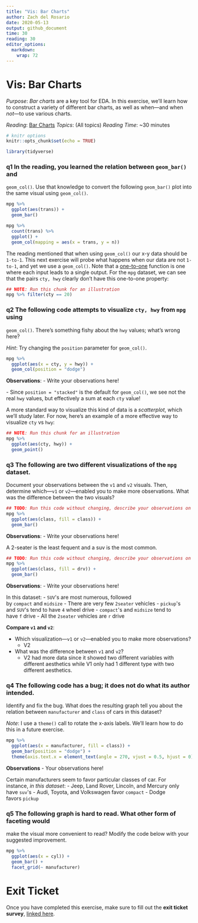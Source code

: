 ```yaml
---
title: "Vis: Bar Charts"
author: Zach del Rosario
date: 2020-05-13
output: github_document
time: 30
reading: 30
editor_options: 
  markdown: 
    wrap: 72
---
```


# Vis: Bar Charts

*Purpose*: *Bar charts* are a key tool for EDA. In this exercise, we'll
learn how to construct a variety of different bar charts, as well as
when---and when *not*---to use various charts.

*Reading*: [Bar Charts](https://rstudio.cloud/learn/primers/3.2)
*Topics*: (All topics) *Reading Time*: \~30 minutes

```r
# knitr options
knitr::opts_chunk$set(echo = TRUE)
```

```r
library(tidyverse)

```

### **q1** In the reading, you learned the relation between `geom_bar()` and

`geom_col()`. Use that knowledge to convert the following `geom_bar()`
plot into the same visual using `geom_col()`.

```r
mpg %>%
  ggplot(aes(trans)) +
  geom_bar()

mpg %>%
  count(trans) %>%
  ggplot() +
  geom_col(mapping = aes(x = trans, y = n))
```

The reading mentioned that when using `geom_col()` our x-y data should
be `1-to-1`. This next exercise will probe what happens when our data
are not `1-to-1`, and yet we use a `geom_col()`. Note that a
[one-to-one](https://en.wikipedia.org/wiki/Injective_function) function
is one where each input leads to a single output. For the `mpg` dataset,
we can see that the pairs `cty, hwy` clearly don't have this one-to-one
property:

```r
## NOTE: Run this chunk for an illustration
mpg %>% filter(cty == 20)
```

### **q2** The following code attempts to visualize `cty, hwy` from `mpg` using

`geom_col()`. There's something fishy about the `hwy` values; what's
wrong here?

*Hint*: Try changing the `position` parameter for `geom_col()`.

```r
mpg %>%
  ggplot(aes(x = cty, y = hwy)) +
  geom_col(position = "dodge")
```

**Observations**: - Write your observations here!

\- Since `position = "stacked"` is the default for `geom_col()`, we see
not the real `hwy` values, but effectively a sum at each `cty` value!

A more standard way to visualize this kind of data is a *scatterplot*,
which we'll study later. For now, here's an example of a more effective
way to visualize `cty` vs `hwy`:

```r
## NOTE: Run this chunk for an illustration
mpg %>%
  ggplot(aes(cty, hwy)) +
  geom_point()
```

### **q3** The following are two different visualizations of the `mpg` dataset.

Document your observations between the `v1` and `v2` visuals. Then,
determine which---`v1` or `v2`---enabled you to make more observations.
What was the difference between the two visuals?

```r
## TODO: Run this code without changing, describe your observations on the data
mpg %>%
  ggplot(aes(class, fill = class)) +
  geom_bar()
```

**Observations**: - Write your observations here!

A 2-seater is the least fequent and a suv is the most common.

```r
## TODO: Run this code without changing, describe your observations on the data
mpg %>%
  ggplot(aes(class, fill = drv)) +
  geom_bar()
```

**Observations**: - Write your observations here!

In this dataset: - `SUV`\'s are most numerous, followed
by `compact` and `midsize` - There are very few `2seater` vehicles
- `pickup`\'s and `SUV`\'s tend to have `4` wheel drive - `compact`\'s
and `midsize` tend to have `f` drive - All the `2seater` vehicles
are `r` drive

**Compare `v1` and `v2`**:

-   Which visualization---`v1` or `v2`---enabled you to make more
    observations?
    -   V2
-   What was the difference between `v1` and `v2`?
    -   V2 had more data since it showed two different variables with
        different aesthetics while V1 only had 1 different type with two
        different aesthetics.

### **q4** The following code has a bug; it does not do what its author intended.

Identify and fix the bug. What does the resulting graph tell you about
the relation between `manufacturer` and `class` of cars in this dataset?

*Note*: I use a `theme()` call to rotate the x-axis labels. We'll learn
how to do this in a future exercise.

```r
mpg %>%
  ggplot(aes(x = manufacturer, fill = class)) +
  geom_bar(position = "dodge") +
  theme(axis.text.x = element_text(angle = 270, vjust = 0.5, hjust = 0))
```

**Observations** - Your observations here!

Certain manufacturers seem to favor particular classes of car. For
instance, *in this dataset*: - Jeep, Land Rover, Lincoln, and Mercury
only have `suv`\'s - Audi, Toyota, and Volkswagen favor `compact` -
Dodge favors `pickup`

### **q5** The following graph is hard to read. What other form of faceting would

make the visual more convenient to read? Modify the code below with your
suggested improvement.

```r
mpg %>%
  ggplot(aes(x = cyl)) +
  geom_bar() +
  facet_grid(~ manufacturer)
```

<!-- include-exit-ticket -->

# Exit Ticket

<!-- -------------------------------------------------- -->

Once you have completed this exercise, make sure to fill out the **exit
ticket survey**, [linked
here](https://docs.google.com/forms/d/e/1FAIpQLSeuq2LFIwWcm05e8-JU84A3irdEL7JkXhMq5Xtoalib36LFHw/viewform?usp=pp_url&entry.693978880=e-vis01-bar-charts-assignment.Rmd).
